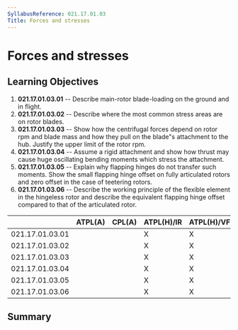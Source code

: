 ```yaml
---
SyllabusReference: 021.17.01.03
Title: Forces and stresses
---
```


# Forces and stresses

## Learning Objectives

1.  **021.17.01.03.01** -- Describe main-rotor blade-loading on the ground and
    in flight.
2.  **021.17.01.03.02** -- Describe where the most common stress areas are on
    rotor blades.
3.  **021.17.01.03.03** -- Show how the centrifugal forces depend on rotor rpm
    and blade mass and how they pull on the blade"s attachment to the hub.
    Justify the upper limit of the rotor rpm.
4.  **021.17.01.03.04** -- Assume a rigid attachment and show how thrust may
    cause huge oscillating bending moments which stress the attachment.
5.  **021.17.01.03.05** -- Explain why flapping hinges do not transfer such
    moments. Show the small flapping hinge offset on fully articulated rotors
    and zero offset in the case of teetering rotors.
6.  **021.17.01.03.06** -- Describe the working principle of the flexible
    element in the hingeless rotor and describe the equivalent flapping hinge
    offset compared to that of the articulated rotor.

|                 | ATPL(A) | CPL(A) | ATPL(H)/IR | ATPL(H)/VFR | CPL(H) | IR  | CBIR(A) |
| --------------- | ------- | ------ | ---------- | ----------- | ------ | --- | ------- |
| 021.17.01.03.01 |         |        | X          | X           | X      |     |         |
| 021.17.01.03.02 |         |        | X          | X           | X      |     |         |
| 021.17.01.03.03 |         |        | X          | X           | X      |     |         |
| 021.17.01.03.04 |         |        | X          | X           | X      |     |         |
| 021.17.01.03.05 |         |        | X          | X           | X      |     |         |
| 021.17.01.03.06 |         |        | X          | X           | X      |     |         |

## Summary
